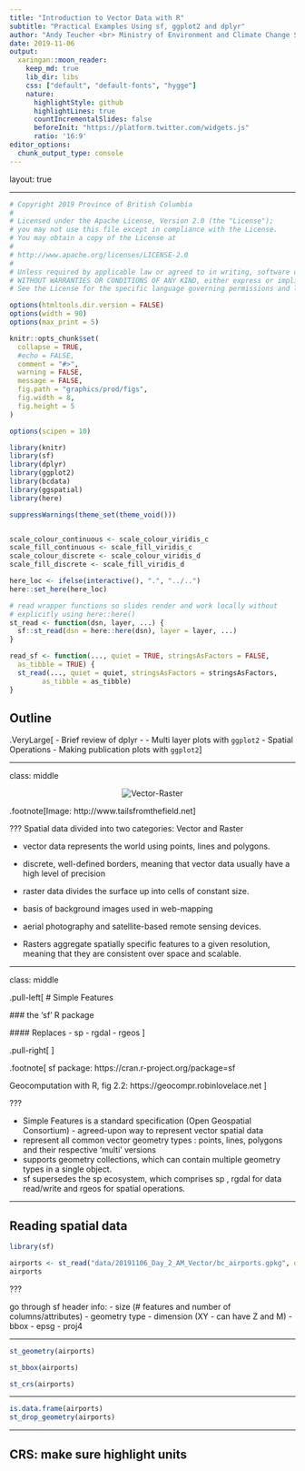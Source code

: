 ```yaml
---
title: "Introduction to Vector Data with R"
subtitle: "Practical Examples Using sf, ggplot2 and dplyr"
author: "Andy Teucher <br> Ministry of Environment and Climate Change Strategy <br><br> Sam Albers <br> Ministry of Citizens' Services <br><br> "
date: 2019-11-06
output:
  xaringan::moon_reader:
    keep_md: true
    lib_dir: libs
    css: ["default", "default-fonts", "hygge"]
    nature:
      highlightStyle: github
      highlightLines: true
      countIncrementalSlides: false
      beforeInit: "https://platform.twitter.com/widgets.js"
      ratio: '16:9'
editor_options: 
  chunk_output_type: console
---
```


layout: true

---

```r
# Copyright 2019 Province of British Columbia
# 
# Licensed under the Apache License, Version 2.0 (the "License");
# you may not use this file except in compliance with the License.
# You may obtain a copy of the License at
# 
# http://www.apache.org/licenses/LICENSE-2.0
# 
# Unless required by applicable law or agreed to in writing, software distributed under the License is distributed on an "AS IS" BASIS,
# WITHOUT WARRANTIES OR CONDITIONS OF ANY KIND, either express or implied.
# See the License for the specific language governing permissions and limitations under the License.
```


```r
options(htmltools.dir.version = FALSE)
options(width = 90)
options(max_print = 5)

knitr::opts_chunk$set(
  collapse = TRUE,
  #echo = FALSE,
  comment = "#>",
  warning = FALSE,
  message = FALSE,
  fig.path = "graphics/prod/figs",
  fig.width = 8,
  fig.height = 5
)

options(scipen = 10)
```

```r
library(knitr)
library(sf)
library(dplyr)
library(ggplot2)
library(bcdata)
library(ggspatial)
library(here)
```


```r
suppressWarnings(theme_set(theme_void()))


scale_colour_continuous <- scale_colour_viridis_c
scale_fill_continuous <- scale_fill_viridis_c
scale_colour_discrete <- scale_colour_viridis_d
scale_fill_discrete <- scale_fill_viridis_d

here_loc <- ifelse(interactive(), ".", "../..")
here::set_here(here_loc)

# read wrapper functions so slides render and work locally without
# explicitly using here::here()
st_read <- function(dsn, layer, ...) {
  sf::st_read(dsn = here::here(dsn), layer = layer, ...)
}

read_sf <- function(..., quiet = TRUE, stringsAsFactors = FALSE,
  as_tibble = TRUE) {
  st_read(..., quiet = quiet, stringsAsFactors = stringsAsFactors, 
        as_tibble = as_tibble)
}

```



## Outline

.VeryLarge[
- Brief review of dplyr
- 
- Multi layer plots with `ggplot2`
- Spatial Operations
- Making publication plots with `ggplot2`
]

---

class: middle

<center><img src="http://www.tailsfromthefield.net/wp-content/uploads/2014/07/5.VectorRaster.png" alt="Vector-Raster" /></center>

.footnote[Image: http://www.tailsfromthefield.net]

???
Spatial data divided into two categories: Vector and Raster

- vector data represents the world using points, lines and polygons. 
- discrete, well-defined borders, meaning that vector data usually have a high level of precision

- raster data divides the surface up into cells of constant size. 
- basis of background images used in web-mapping 
- aerial photography and satellite-based remote sensing devices. 
- Rasters aggregate spatially specific features to a given resolution, meaning that they are consistent over space and scalable.

---

class: middle

.pull-left[
  # Simple Features
  
  ### the 'sf' R package
  
  #### Replaces
  - sp
  - rgdal
  - rgeos
]

.pull-right[
  <center><img src="https://geocompr.robinlovelace.net/figures/sf-classes.png" alt="Simple Features" style="width: 600px;"/></center>
]

.footnote[
  sf package: https://cran.r-project.org/package=sf
  
  Geocomputation with R, fig 2.2: https://geocompr.robinlovelace.net
]

???

- Simple Features is a standard specification (Open Geospatial Consortium) - 
agreed-upon way to represent vector spatial data
- represent all common vector geometry types : points, lines, polygons and their respective ‘multi’ versions 
- supports geometry collections, which can contain multiple geometry types in a single object. 
- sf supersedes the sp ecosystem, which comprises sp , rgdal for data read/write  and rgeos for spatial operations.

---

## Reading spatial data

```r
library(sf)
```


```r
airports <- st_read("data/20191106_Day_2_AM_Vector/bc_airports.gpkg", quiet = TRUE)
airports
```

???

go through sf header info:
- size (# features and number of columns/attributes)
- geometry type
- dimension (XY - can have Z and M)
- bbox
- epsg
- proj4

---

```r
st_geometry(airports)

st_bbox(airports)

st_crs(airports)
```

---

```r
is.data.frame(airports)
st_drop_geometry(airports)
```

---

## CRS: make sure highlight units

